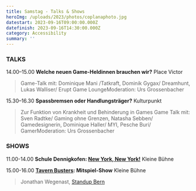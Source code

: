 ```yaml
---
title: Samstag - Talks & Shows
heroImg: /uploads/2023/photos/coplanaphoto.jpg
datestart: 2023-09-16T09:00:00.000Z
datefinish: 2023-09-16T14:30:00.000Z
category: Accessibility
summary: ''
---
```


### TALKS

14.00–15.00	**Welche neuen Game-Heldinnen brauchen wir?**   Place Victor

> Game-Talk mit: Dominique Mani /Tatkraft, Dominik Gygax/ Dreamhunt, Lukas Walliser/ Erupt Game LoungeModeration: Urs Grossenbacher

15.30–16.30	**Spassbremsen oder Handlungsträger?** 	  Kulturpunkt

> Zur Funktion von Krankheit und Behinderung in Games  Game Talk mit: Sven Radtke/ Gaming ohne Grenzen, Natasha Sebben/ Gamedesignerin, Dominique Haller/ MYI, Pesche Buri/ GamerModeration: Urs Grossenbacher

### SHOWS

11.00-14.00 	**Schule Dennigkofen: [New York, New York!](https://playbern.ch/posts/New-York-New-York)**		Kleine Bühne

15.00-16.00	 **[Tavern Busters](https://playbern.ch/posts/Tavern-Busters-Ein-Interdimensionales-Abenteuer): Mitspiel-Show**	Kleine Bühne

> Jonathan Wegenast, [Standup Bern](https://standupbern.ch/)
